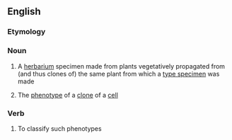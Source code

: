==English==

===Etymology===
{{af|en|clone|-o-|-type}}

===Noun===
{{en-noun}}

# {{lb|en|taxonomy}} A [[herbarium]] specimen made from plants vegetatively propagated from (and thus clones of) the same plant from which a [[type specimen]] was made
# {{lb|en|biology}} The [[phenotype]] of a [[clone]] of a [[cell]]

===Verb===
{{en-verb}}

# {{lb|en|biology}} To classify such phenotypes
